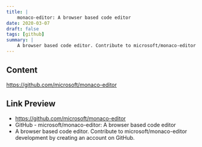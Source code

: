 ```yaml
---
title: |
    monaco-editor: A browser based code editor
date: 2020-03-07
draft: false
tags: [github]
summary: |
    A browser based code editor. Contribute to microsoft/monaco-editor development by creating an account on GitHub.
---
```


## Content

https://github.com/microsoft/monaco-editor

## Link Preview

- https://github.com/microsoft/monaco-editor
- GitHub - microsoft/monaco-editor: A browser based code editor
- A browser based code editor. Contribute to microsoft/monaco-editor development by creating an account on GitHub.
